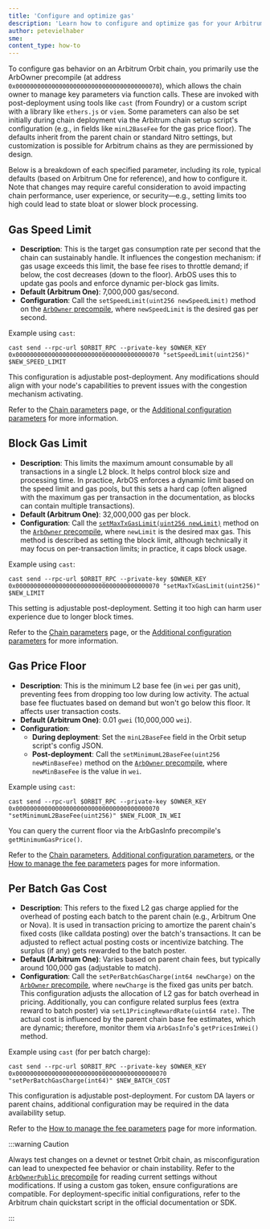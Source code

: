 ```yaml
---
title: 'Configure and optimize gas'
description: 'Learn how to configure and optimize gas for your Arbitrum chain'
author: petevielhaber
sme:
content_type: how-to
---
```


To configure gas behavior on an Arbitrum Orbit chain, you primarily use the ArbOwner precompile (at address `0x0000000000000000000000000000000000000070`), which allows the chain owner to manage key parameters via function calls. These are invoked with post-deployment using tools like `cast` (from Foundry) or a custom script with a library like `ethers.js` or `viem`. Some parameters can also be set initially during chain deployment via the Arbitrum chain setup script's configuration (e.g., in fields like `minL2BaseFee` for the gas price floor). The defaults inherit from the parent chain or standard Nitro settings, but customization is possible for Arbitrum chains as they are permissioned by design.

Below is a breakdown of each specified parameter, including its role, typical defaults (based on Arbitrum One for reference), and how to configure it. Note that changes may require careful consideration to avoid impacting chain performance, user experience, or security—e.g., setting limits too high could lead to state bloat or slower block processing.

## Gas Speed Limit

- **Description**: This is the target gas consumption rate per second that the chain can sustainably handle. It influences the congestion mechanism: if gas usage exceeds this limit, the base fee rises to throttle demand; if below, the cost decreases (down to the floor). ArbOS uses this to update gas pools and enforce dynamic per-block gas limits.
- **Default (Arbitrum One)**: 7,000,000 gas/second.
- **Configuration**: Call the `setSpeedLimit(uint256 newSpeedLimit)` method on the [`ArbOwner` precompile](/build-decentralized-apps/precompiles/02-reference.mdx#arbowner), where `newSpeedLimit` is the desired gas per second.

Example using `cast`:

```shell
cast send --rpc-url $ORBIT_RPC --private-key $OWNER_KEY 0x0000000000000000000000000000000000000070 "setSpeedLimit(uint256)" $NEW_SPEED_LIMIT
```

This configuration is adjustable post-deployment. Any modifications should align with your node's capabilities to prevent issues with the congestion mechanism activating.

Refer to the [Chain parameters](/build-decentralized-apps/reference/03-chain-params.mdx) page, or the [Additional configuration parameters](/launch-arbitrum-chain/reference/additional-configuration-parameters.md) for more information.

## Block Gas Limit

- **Description**: This limits the maximum amount consumable by all transactions in a single L2 block. It helps control block size and processing time. In practice, ArbOS enforces a dynamic limit based on the speed limit and gas pools, but this sets a hard cap (often aligned with the maximum gas per transaction in the documentation, as blocks can contain multiple transactions).
- **Default (Arbitrum One)**: 32,000,000 gas per block.
- **Configuration**: Call the [`setMaxTxGasLimit(uint256 newLimit)`](/build-decentralized-apps/precompiles/02-reference.mdx#arbowner) method on the [`ArbOwner` precompile](/build-decentralized-apps/precompiles/02-reference.mdx#arbowner), where `newLimit` is the desired max gas. This method is described as setting the block limit, although technically it may focus on per-transaction limits; in practice, it caps block usage.

Example using `cast`:

```shell
cast send --rpc-url $ORBIT_RPC --private-key $OWNER_KEY 0x0000000000000000000000000000000000000070 "setMaxTxGasLimit(uint256)" $NEW_LIMIT
```

This setting is adjustable post-deployment. Setting it too high can harm user experience due to longer block times.

Refer to the [Chain parameters](/build-decentralized-apps/reference/03-chain-params.mdx) page, or the [Additional configuration parameters](/launch-arbitrum-chain/reference/additional-configuration-parameters.md) for more information.

## Gas Price Floor

- **Description**: This is the minimum L2 base fee (in `wei` per gas unit), preventing fees from dropping too low during low activity. The actual base fee fluctuates based on demand but won't go below this floor. It affects user transaction costs.
- **Default (Arbitrum One)**: 0.01 `gwei` (10,000,000 `wei`).
- **Configuration**:
  - **During deployment**: Set the `minL2BaseFee` field in the Orbit setup script's config JSON.
  - **Post-deployment**: Call the `setMinimumL2BaseFee(uint256 newMinBaseFee)` method on the [`ArbOwner` precompile](/build-decentralized-apps/precompiles/02-reference.mdx#arbowner), where `newMinBaseFee` is the value in `wei`.

Example using `cast`:

```shell
cast send --rpc-url $ORBIT_RPC --private-key $OWNER_KEY 0x0000000000000000000000000000000000000070 "setMinimumL2BaseFee(uint256)" $NEW_FLOOR_IN_WEI
```

You can query the current floor via the ArbGasInfo precompile's `getMinimumGasPrice()`.

Refer to the [Chain parameters](/build-decentralized-apps/reference/03-chain-params.mdx), [Additional configuration parameters](/launch-arbitrum-chain/reference/additional-configuration-parameters.md), or the [How to manage the fee parameters](/launch-arbitrum-chain/02-configure-your-chain/common-configurations/07-fee-management.mdx) pages for more information.

## Per Batch Gas Cost

- **Description**: This refers to the fixed L2 gas charge applied for the overhead of posting each batch to the parent chain (e.g., Arbitrum One or Nova). It is used in transaction pricing to amortize the parent chain's fixed costs (like calldata posting) over the batch's transactions. It can be adjusted to reflect actual posting costs or incentivize batching. The surplus (if any) gets rewarded to the batch poster.
- **Default (Arbitrum One)**: Varies based on parent chain fees, but typically around 100,000 gas (adjustable to match).
- **Configuration**: Call the `setPerBatchGasCharge(int64 newCharge)` on the [`ArbOwner` precompile](/build-decentralized-apps/precompiles/02-reference.mdx#arbowner), where `newCharge` is the fixed gas units per batch. This configuration adjusts the allocation of L2 gas for batch overhead in pricing. Additionally, you can configure related surplus fees (extra reward to batch poster) via `setL1PricingRewardRate(uint64 rate)`. The actual cost is influenced by the parent chain base fee estimates, which are dynamic; therefore, monitor them via `ArbGasInfo`'s `getPricesInWei()` method.

Example using `cast` (for per batch charge):

```shell
cast send --rpc-url $ORBIT_RPC --private-key $OWNER_KEY 0x000000000000000000000000000000000000000070 "setPerBatchGasCharge(int64)" $NEW_BATCH_COST
```

This configuration is adjustable post-deployment. For custom DA layers or parent chains, additional configuration may be required in the data availability setup.

Refer to the [How to manage the fee parameters](/launch-arbitrum-chain/02-configure-your-chain/common-configurations/07-fee-management.mdx) page for more information.

:::warning Caution

Always test changes on a devnet or testnet Orbit chain, as misconfiguration can lead to unexpected fee behavior or chain instability. Refer to the [`ArbOwnerPublic` precompile](/build-decentralized-apps/precompiles/02-reference.mdx#arbowner) for reading current settings without modifications. If using a custom gas token, ensure configurations are compatible. For deployment-specific initial configurations, refer to the Arbitrum chain quickstart script in the official documentation or SDK.

:::
